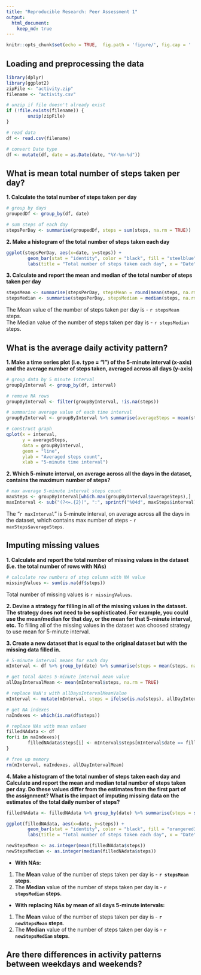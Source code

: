 ```yaml
---
title: "Reproducible Research: Peer Assessment 1"
output: 
  html_document:
    keep_md: true
---
```


```r
knitr::opts_chunk$set(echo = TRUE,  fig.path = 'figure/', fig.cap = '  ', fig.pos = "H")
```


## Loading and preprocessing the data
```r
library(dplyr)
library(ggplot2)
zipFile <- "activity.zip"
filename <- "activity.csv"

# unzip if file doesn't already exist
if (!file.exists(filename)) {
        unzip(zipFile)
}

# read data
df <- read.csv(filename)

# convert Date type
df <- mutate(df, date = as.Date(date, "%Y-%m-%d"))
```


## What is mean total number of steps taken per day?
**1. Calculate the total number of steps taken per day**
```r
# group by days
groupedDf <- group_by(df, date)

# sum steps of each day
stepsPerDay <- summarise(groupedDf, steps = sum(steps, na.rm = TRUE))
```
**2. Make a histogram of the total number of steps taken each day**
``` r
ggplot(stepsPerDay, aes(x=date, y=steps)) + 
        geom_bar(stat = "identity", color = "black", fill = "steelblue") + 
        labs(title = "Total number of steps taken each day", x = "Date", y = "Total step counts")
```

**3. Calculate and report the mean and median of the total number of steps taken per day**
``` r
stepsMean <- summarise(stepsPerDay, stepsMean = round(mean(steps, na.rm = TRUE), 0))
stepsMedian <- summarise(stepsPerDay, stepsMedian = median(steps, na.rm = TRUE))
```
The Mean value of the number of steps taken per day is - `r stepsMean` steps.  
The Median value of the number of steps taken per day is - `r stepsMedian` steps.



## What is the average daily activity pattern?
**1. Make a time series plot (i.e. type = "l") of the 5-minute interval (x-axis) and the average number of steps taken, averaged across all days (y-axis)**

```r
# group data by 5 minute interval
groupByInterval <- group_by(df, interval)

# remove NA rows
groupByInterval <- filter(groupByInterval, !is.na(steps))

# summarise average value of each time interval
groupByInterval <- groupByInterval %>% summarise(averageSteps = mean(steps))
```
``` r
# construct graph
qplot(x = interval, 
      y = averageSteps, 
      data = groupByInterval,
      geom = "line",
      ylab = "Averaged steps count", 
      xlab = "5-minute time interval")
```

**2. Which 5-minute interval, on average across all the days in the dataset, contains the maximum number of steps?**
```r
# max average 5-minute interval steps count
maxSteps <- groupByInterval[which.max(groupByInterval$averageSteps),]
maxInterval <- sub("(?<=.{2})", ":", sprintf("%04d", maxSteps$interval), perl = TRUE)
```
The "`r maxInterval`" is 5-minute interval, on average across all the days in the dataset, which contains max number of steps - `r maxSteps$averageSteps`.


## Imputing missing values

**1. Calculate and report the total number of missing values in the dataset (i.e. the total number of rows with NAs)**
```r
# calculate row numbers of step column with NA value
missingValues <- sum(is.na(df$steps))
```
Total number of missing values is `r missingValues`.

**2. Devise a strategy for filling in all of the missing values in the dataset. The strategy does not need to be sophisticated. For example, you could use the mean/median for that day, or the mean for that 5-minute interval, etc.**
To filling all of the missing values in the dataset was choosed  strategy to use mean for 5-minute interval. 


**3. Create a new dataset that is equal to the original dataset but with the missing data filled in.**
```r
# 5-minute interval means for each day
mInterval <- df %>% group_by(date) %>% summarise(steps = mean(steps, na.rm = TRUE))

# get total dates 5-minute interval mean value
allDayIntervalMean <- mean(mInterval$steps, na.rm = TRUE)

# replace NaN's with allDaysIntervalMeanValue
mInterval <- mutate(mInterval, steps = ifelse(is.na(steps), allDayIntervalMean, steps))

# get NA indexes
naIndexes <- which(is.na(df$steps))

# replace NAs with mean values
filledNAdata <- df
for(i in naIndexes){
        filledNAdata$steps[i] <- mInterval$steps[mInterval$date == filledNAdata$date[i]]
}

# free up memory
rm(mInterval, naIndexes, allDayIntervalMean)
```

**4. Make a histogram of the total number of steps taken each day and Calculate and report the mean and median total number of steps taken per day. Do these values differ from the estimates from the first part of the assignment? What is the impact of imputing missing data on the estimates of the total daily number of steps?**

``` r
filledNAdata <- filledNAdata %>% group_by(date) %>% summarise(steps = sum(steps))
```

``` r
ggplot(filledNAdata, aes(x=date, y=steps)) + 
        geom_bar(stat = "identity", color = "black", fill = "orangered3") + 
        labs(title = "Total number of steps taken each day", x = "Date", y = "Total step counts")
```

```r
newStepsMean <- as.integer(mean(filledNAdata$steps))
newStepsMedian <- as.integer(median(filledNAdata$steps))
```
* **With NAs:**  
1. The **Mean** value of the number of steps taken per day is - **`r stepsMean` steps**.  
2. The **Median** value of the number of steps taken per day is - **`r stepsMedian` steps**.

* **With replacing NAs by mean of all days 5-minute intervals:**  
1. The **Mean** value of the number of steps taken per day is - **`r newStepsMean` steps**.  
2. The **Median** value of the number of steps taken per day is - **`r newStepsMedian` steps**.

## Are there differences in activity patterns between weekdays and weekends?
